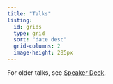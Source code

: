 ```yaml
---
title: "Talks"
listing:
  id: grids
  type: grid
  sort: "date desc"
  grid-columns: 2
  image-height: 285px
---
```


::: {#grids}
:::

For older talks, see [Speaker Deck](https://speakerdeck.com/carlislerainey/).



